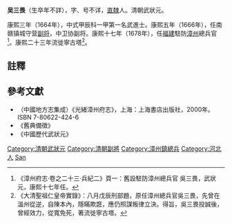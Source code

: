 '''吴三畏'''（生卒年不詳），字、号不详，[[直隸|直隸]]人。清朝武狀元。

康熙三年（1664年），中式甲辰科一甲第一名武進士。康熙五年（1666年），任南赣镇城守营[[副将|副将]]，中卫协副将。康熙十七年（1678年），任[[福建|福建]]駐防[[漳州|漳州]]總兵官<ref>《漳州府志·卷之二十三·兵紀二》頁一：舊設駐防漳州總兵官 吳三畏，武狀元，康熙十七年任。</ref>。康熙二十三年流徙寧古塔<ref>《大清聖祖仁皇帝實錄》：八月戊辰刑部題，原任漳州總兵官吳三畏，先曾在溫州從逆，自陳本內，隱瞞欺誑，應仍照謀叛律立決。得旨，吳三畏投誠後，曾經效力，從寬免死，著流徙寧古塔。</ref>。

==註釋==
{{reflist}}

==參考文獻==
*（中國地方志集成）《光緒漳州府志》，上海：上海書店出版社，2000年。ISBN 7-80622-424-6
*《舊典備徵》
*《中國歷代武狀元》

{{康熙三年甲辰科武殿試金榜}}

{{DEFAULTSORT:Wu吳}}
[[Category:清朝武狀元|Category:清朝武狀元]]
[[Category:清朝副將|Category:清朝副將]]
[[Category:漳州鎮總兵|Category:漳州鎮總兵]]
[[Category:河北人|Category:河北人]]
[[Category:吳姓|San]]